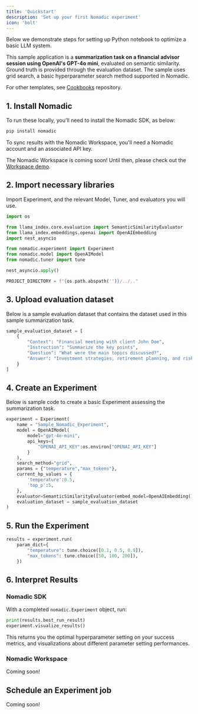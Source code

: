 ```yaml
---
title: 'Quickstart'
description: 'Set up your first Nomadic experiment'
icon: 'bolt'
---
```


Below we demonstrate steps for setting up Python notebook to optimize a basic LLM system.

This sample application is a **summarization task on a financial advisor session using OpenAI's GPT-4o mini**, evaluated on semantic similarity. Ground truth is provided through the evaluation dataset. The sample uses grid search, a basic hyperparameter search method supported in Nomadic.

For other templates, see [Cookbooks](https://docs.nomadicml.com/get-started/cookbooks) repository.

## 1. Install Nomadic

To run these locally, you'll need to install the Nomadic SDK, as below:
```bash
pip install nomadic
``` 

To sync results with the Nomadic Workspace, you'll need a Nomadic account and an associated API key.

<Note> The Nomadic Workspace is coming soon! Until then, please check out the [Workspace demo](https://demo.nomadicml.com). </Note>


## 2. Import necessary libraries

Import Experiment, and the relevant Model, Tuner, and evaluators you will use.

```python
import os

from llama_index.core.evaluation import SemanticSimilarityEvaluator
from llama_index.embeddings.openai import OpenAIEmbedding
import nest_asyncio

from nomadic.experiment import Experiment
from nomadic.model import OpenAIModel
from nomadic.tuner import tune

nest_asyncio.apply()

PROJECT_DIRECTORY = f"{os.path.abspath('')}/../.."
```

## 3. Upload evaluation dataset

Below is a sample evaluation dataset that contains the dataset used in this sample summarization task.

```python
sample_evaluation_dataset = [
    {
        "Context": "Financial meeting with client John Doe",
        "Instruction": "Summarize the key points",
        "Question": "What were the main topics discussed?",
        "Answer": "Investment strategies, retirement planning, and risk management"
    }
]
```

## 4. Create an Experiment

Below is sample code to create a basic Experiment assessing the summarization task.

```python
experiment = Experiment(
    name = "Sample_Nomadic_Experiment",
    model = OpenAIModel(
        model="gpt-4o-mini",
        api_keys={
            "OPENAI_API_KEY":os.environ["OPENAI_API_KEY"]
        }
    ),
    search_method="grid",
    params = {"temperature","max_tokens"},
    current_hp_values = {
        'temperature':0.5,
        'top_p':5,
    },
    evaluator=SemanticSimilarityEvaluator(embed_model=OpenAIEmbedding()),
    evaluation_dataset = sample_evaluation_dataset
)
```

## 5. Run the Experiment
```python
results = experiment.run(
    param_dict={
        "temperature": tune.choice([0.1, 0.5, 0.9]),
        "max_tokens": tune.choice([50, 100, 200]),
    })
```

## 6. Interpret Results


### Nomadic SDK

With a completed `nomadic.Experiment` object, run:
```python
print(results.best_run_result)
experiment.visualize_results()
```
This returns you the optimal hyperparameter setting on your success metrics, and visualizations about different parameter setting performances.

### Nomadic Workspace

<Note> Coming soon! </Note>


## Schedule an Experiment job

<Note> Coming soon! </Note>
